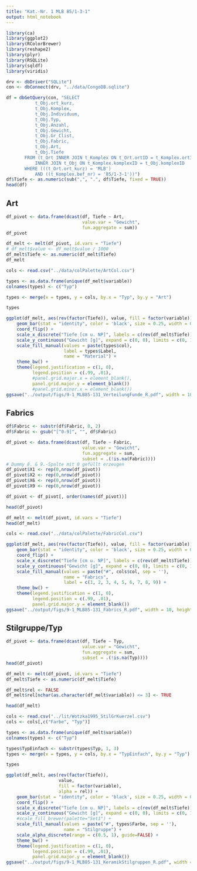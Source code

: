 ```yaml
---
title: "Kat.-Nr. 1 MLB 85/1-3-1"
output: html_notebook
---
```


```r
library(ca)
library(ggplot2)
library(RColorBrewer)
library(reshape2)
library(plyr)
library(RSQLite)
library(sqldf)
library(viridis)

drv <- dbDriver("SQLite")
con <- dbConnect(drv, "../data/CongoDB.sqlite")
```

```r
df = dbGetQuery(con, "SELECT
           t_Obj.ort_kurz, 
           t_Obj.Komplex, 
           t_Obj.Individuum, 
           t_Obj.Typ, 
           t_Obj.Anzahl,
           t_Obj.Gewicht,
           t_Obj.Gr_Clist, 
           t_Obj.Fabric,
           t_Obj.Art,
           t_Obj.Tiefe 
       FROM (t_Ort INNER JOIN t_Komplex ON t_Ort.ortID = t_Komplex.ortID)
           INNER JOIN t_Obj ON t_Komplex.komplexID = t_Obj.komplexID
       WHERE (((t_Ort.ort_kurz) = 'MLB')
           AND ((t_Komplex.bef_nr) = '85/1-3-1'))")
df$Tiefe <- as.numeric(sub(",", ".", df$Tiefe, fixed = TRUE))
head(df)
```

## Art

```r
df_pivot <- data.frame(dcast(df, Tiefe ~ Art, 
                             value.var = "Gewicht", 
                             fun.aggregate = sum))
df_pivot
```

```r
df_melt <- melt(df_pivot, id.vars = "Tiefe")
# df_melt$value <- df_melt$value / 1000
df_melt$Tiefe <- as.numeric(df_melt$Tiefe)
df_melt
```

```r
cols <- read.csv("../data/colPalette/ArtCol.csv")

types <- as.data.frame(unique(df_melt$variable))
colnames(types) <- c("Typ")

types <- merge(x = types, y = cols, by.x = "Typ", by.y = "Art")

types
```

```r
ggplot(df_melt, aes(rev(factor(Tiefe)), value, fill = factor(variable))) + 
    geom_bar(stat = "identity", color = 'black', size = 0.25, width = 0.5) + 
    coord_flip() + 
    scale_x_discrete("Tiefe [cm u. NP]", labels = c(rev(df_melt$Tiefe))) + 
    scale_y_continuous("Gewicht [g]", expand = c(0, 0), limits = c(0, 1450)) +
    scale_fill_manual(values = paste(types$col), 
                      label = types$Label, 
                      name = "Material") +  
    theme_bw() + 
    theme(legend.justification = c(1, 0), 
          legend.position = c(.99, .01), 
          #panel.grid.major.x = element_blank(),
          panel.grid.major.y = element_blank())
          #panel.grid.minor.x = element_blank())
ggsave("../output/figs/9-1_MLB85-131_VerteilungFunde_R.pdf", width = 10, height = 4.3)
```

## Fabrics

```r
df$Fabric <- substr(df$Fabric, 0, 2)
df$Fabric <- gsub("[^0-9]", "", df$Fabric)

df_pivot <- data.frame(dcast(df, Tiefe ~ Fabric, 
                             value.var = "Gewicht", 
                             fun.aggregate = sum, 
                             subset = .(!is.na(Fabric))))
# Dummy 8. & 9.-Spalte mit 0 gefüllt erzeugen
df_pivot$X1 <- rep(0,nrow(df_pivot))
df_pivot$X2 <- rep(0,nrow(df_pivot))
df_pivot$X6 <- rep(0,nrow(df_pivot))
df_pivot$X9 <- rep(0,nrow(df_pivot))

df_pivot <- df_pivot[, order(names(df_pivot))]

head(df_pivot)
```

```r
df_melt <- melt(df_pivot, id.vars = "Tiefe")
head(df_melt)
```

```r
cols <- read.csv("../data/colPalette/FabricCol.csv")
```

```r
ggplot(df_melt, aes(rev(factor(Tiefe)), value, fill = factor(variable))) + 
    geom_bar(stat = "identity", color = 'black', size = 0.25, width = 0.5) + 
    coord_flip() + 
    scale_x_discrete("Tiefe [cm u. NP]", labels = c(rev(df_melt$Tiefe))) + 
    scale_y_continuous("Gewicht [g]", expand = c(0, 0), limits = c(0, 1010)) +
    scale_fill_manual(values = paste("#", cols$col, sep = ''), 
                      name = "Fabrics", 
                      label = c(1, 2, 3, 4, 5, 6, 7, 8, 9)) + 
    theme_bw() + 
    theme(legend.justification = c(1, 0), 
          legend.position = c(.99, .01), 
          panel.grid.major.y = element_blank())
ggsave("../output/figs/9-1_MLB85-131_Fabrics_R.pdf", width = 10, height = 4.3)
```

## Stilgruppe/Typ

```r
df_pivot <- data.frame(dcast(df, Tiefe ~ Typ, 
                             value.var = "Gewicht", 
                             fun.aggregate = sum, 
                             subset = .(!is.na(Typ))))
head(df_pivot)
```

```r
df_melt <- melt(df_pivot, id.vars = "Tiefe")
df_melt$Tiefe <- as.numeric(df_melt$Tiefe)

df_melt$rel <- FALSE
df_melt$rel[nchar(as.character(df_melt$variable)) <= 3] <- TRUE

head(df_melt)
```

```r
cols <- read.csv("../lit/Wotzka1995_StilGrKuerzel.csv")
cols <- cols[,c("Farbe", "Typ")]

types <- as.data.frame(unique(df_melt$variable))
colnames(types) <- c("Typ")

types$TypEinfach <- substr(types$Typ, 1, 3)
types <- merge(x = types, y = cols, by.x = "TypEinfach", by.y = "Typ")

types
```

```r
ggplot(df_melt, aes(rev(factor(Tiefe)), 
                    value, 
                    fill = factor(variable),
                    alpha = rel)) + 
    geom_bar(stat = "identity", color = 'black', size = 0.25, width = 0.5) + 
    coord_flip() + 
    scale_x_discrete("Tiefe [cm u. NP]", labels = c(rev(df_melt$Tiefe))) + 
    scale_y_continuous("Gewicht [g]", expand = c(0, 0), limits = c(0, 1000)) +
    #scale_fill_brewer(palette="Set1") + 
    scale_fill_manual(values = paste("#", types$Farbe, sep = ''),
                      name = "Stilgruppe") +
    scale_alpha_discrete(range = c(0.5, 1), guide=FALSE) + 
    theme_bw() + 
    theme(legend.justification = c(1, 0), 
          legend.position = c(.99, .01), 
          panel.grid.major.y = element_blank())
ggsave("../output/figs/9-1_MLB85-131_KeramikStilgruppen_R.pdf", width = 10, height = 4.3)
```
